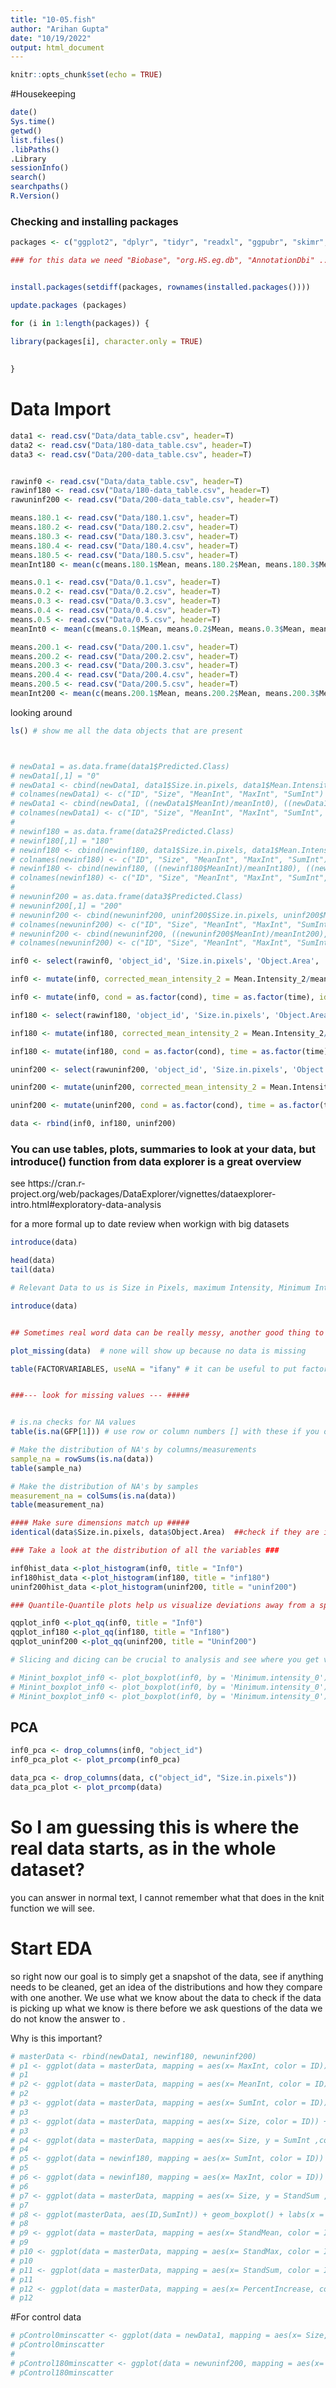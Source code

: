 ```yaml
---
title: "10-05.fish"
author: "Arihan Gupta"
date: "10/19/2022"
output: html_document
---
```


```r
knitr::opts_chunk$set(echo = TRUE)
```

#Housekeeping

```r
date()
Sys.time()
getwd()
list.files()
.libPaths()
.Library
sessionInfo()
search()
searchpaths()
R.Version()

```

### Checking and installing packages

```r

packages <- c("ggplot2", "dplyr", "tidyr", "readxl", "ggpubr", "skimr", "DataExplorer", "tidyverse", "skimr", "svglite", "readxl","tidyxl", "ggforce", "ggpubr", "ggsci", "ggthemes", "ragg", "gplots", "devtools", "readr")

### for this data we need "Biobase", "org.HS.eg.db", "AnnotationDbi" ... but it says these aren't available for this version of R -- they have probably been updated, generally theres an online central database for R and bioconductor especially bioinformatics. 


install.packages(setdiff(packages, rownames(installed.packages()))) 

update.packages (packages) 

for (i in 1:length(packages)) {

library(packages[i], character.only = TRUE)
  
  
}


```


# Data Import

```r


data1 <- read.csv("Data/data_table.csv", header=T)
data2 <- read.csv("Data/180-data_table.csv", header=T)
data3 <- read.csv("Data/200-data_table.csv", header=T)


rawinf0 <- read.csv("Data/data_table.csv", header=T)
rawinf180 <- read.csv("Data/180-data_table.csv", header=T)
rawuninf200 <- read.csv("Data/200-data_table.csv", header=T)

```


```r
means.180.1 <- read.csv("Data/180.1.csv", header=T)
means.180.2 <- read.csv("Data/180.2.csv", header=T)
means.180.3 <- read.csv("Data/180.3.csv", header=T)
means.180.4 <- read.csv("Data/180.4.csv", header=T)
means.180.5 <- read.csv("Data/180.5.csv", header=T)
meanInt180 <- mean(c(means.180.1$Mean, means.180.2$Mean, means.180.3$Mean, means.180.4$Mean, means.180.5$Mean))

means.0.1 <- read.csv("Data/0.1.csv", header=T)
means.0.2 <- read.csv("Data/0.2.csv", header=T)
means.0.3 <- read.csv("Data/0.3.csv", header=T)
means.0.4 <- read.csv("Data/0.4.csv", header=T)
means.0.5 <- read.csv("Data/0.5.csv", header=T)
meanInt0 <- mean(c(means.0.1$Mean, means.0.2$Mean, means.0.3$Mean, means.0.4$Mean, means.0.5$Mean))

means.200.1 <- read.csv("Data/200.1.csv", header=T)
means.200.2 <- read.csv("Data/200.2.csv", header=T)
means.200.3 <- read.csv("Data/200.3.csv", header=T)
means.200.4 <- read.csv("Data/200.4.csv", header=T)
means.200.5 <- read.csv("Data/200.5.csv", header=T)
meanInt200 <- mean(c(means.200.1$Mean, means.200.2$Mean, means.200.3$Mean, means.200.4$Mean, means.200.5$Mean))

```




 looking around

```r

ls() # show me all the data objects that are present




```

```r

# newData1 = as.data.frame(data1$Predicted.Class)
# newData1[,1] = "0"
# newData1 <- cbind(newData1, data1$Size.in.pixels, data1$Mean.Intensity_2, data1$Maximum.intensity_2, data1$Total.Intensity_2)
# colnames(newData1) <- c("ID", "Size", "MeanInt", "MaxInt", "SumInt")
# newData1 <- cbind(newData1, ((newData1$MeanInt)/meanInt0), ((newData1$MaxInt)/meanInt0), ((newData1$SumInt)/meanInt0), ((newData1$MeanInt - meanInt0)/meanInt0))
# colnames(newData1) <- c("ID", "Size", "MeanInt", "MaxInt", "SumInt", "StandMean", "StandMax", "StandSum", "PercentIncrease")
# 
# newinf180 = as.data.frame(data2$Predicted.Class)
# newinf180[,1] = "180"
# newinf180 <- cbind(newinf180, data1$Size.in.pixels, data1$Mean.Intensity_2, data1$Maximum.intensity_2, data1$Total.Intensity_2)
# colnames(newinf180) <- c("ID", "Size", "MeanInt", "MaxInt", "SumInt")
# newinf180 <- cbind(newinf180, ((newinf180$MeanInt)/meanInt180), ((newinf180$MaxInt)/meanInt180), ((newinf180$SumInt)/meanInt0), ((newinf180$MeanInt - meanInt180)/meanInt180))
# colnames(newinf180) <- c("ID", "Size", "MeanInt", "MaxInt", "SumInt", "StandMean", "StandMax", "StandSum", "PercentIncrease")
# 
# newuninf200 = as.data.frame(data3$Predicted.Class)
# newuninf200[,1] = "200"
# newuninf200 <- cbind(newuninf200, uninf200$Size.in.pixels, uninf200$Mean.Intensity_2, uninf200$Maximum.intensity_2, uninf200$Total.Intensity_2)
# colnames(newuninf200) <- c("ID", "Size", "MeanInt", "MaxInt", "SumInt")
# newuninf200 <- cbind(newuninf200, ((newuninf200$MeanInt)/meanInt200), ((newuninf200$MaxInt)/meanInt200), ((newuninf200$SumInt)/meanInt0), ((newuninf200$MeanInt - meanInt200)/meanInt200))
# colnames(newuninf200) <- c("ID", "Size", "MeanInt", "MaxInt", "SumInt", "StandMean", "StandMax", "StandSum", "PercentIncrease")

```

```r

inf0 <- select(rawinf0, 'object_id', 'Size.in.pixels', 'Object.Area',  'Variance.of.Intensity_0', 'Variance.of.Intensity_1', 'Variance.of.Intensity_2', 'Mean.Intensity_0', 'Mean.Intensity_1', 'Mean.Intensity_2', 'Maximum.intensity_0', 'Maximum.intensity_1', 'Maximum.intensity_2', 'Minimum.intensity_0', 'Minimum.intensity_1','Minimum.intensity_2', 'Total.Intensity_0', 'Total.Intensity_1','Total.Intensity_2')

inf0 <- mutate(inf0, corrected_mean_intensity_2 = Mean.Intensity_2/meanInt0, normalized_intensity_2 = (Mean.Intensity_2-meanInt0)/meanInt0, normal_Maximum.intensity_2 = Maximum.intensity_2/meanInt0, cond = (rep("infected", nrow(inf0))), time = (rep("0", nrow(inf0))), id = (rep("inf0", nrow(inf0))))

inf0 <- mutate(inf0, cond = as.factor(cond), time = as.factor(time), id = as.factor(id))

inf180 <- select(rawinf180, 'object_id', 'Size.in.pixels', 'Object.Area',  'Variance.of.Intensity_0', 'Variance.of.Intensity_1', 'Variance.of.Intensity_2', 'Mean.Intensity_0', 'Mean.Intensity_1', 'Mean.Intensity_2', 'Maximum.intensity_0', 'Maximum.intensity_1', 'Maximum.intensity_2', 'Minimum.intensity_0', 'Minimum.intensity_1','Minimum.intensity_2', 'Total.Intensity_0', 'Total.Intensity_1','Total.Intensity_2')

inf180 <- mutate(inf180, corrected_mean_intensity_2 = Mean.Intensity_2/meanInt180, normalized_intensity_2 = (Mean.Intensity_2-meanInt180)/meanInt180, normal_Maximum.intensity_2 = Maximum.intensity_2/meanInt180, cond = (rep("infected", nrow(inf180))), time = (rep("180", nrow(inf180))), id = (rep("inf180", nrow(inf180))))

inf180 <- mutate(inf180, cond = as.factor(cond), time = as.factor(time), id = as.factor(id))

uninf200 <- select(rawuninf200, 'object_id', 'Size.in.pixels', 'Object.Area',  'Variance.of.Intensity_0', 'Variance.of.Intensity_1', 'Variance.of.Intensity_2', 'Mean.Intensity_0', 'Mean.Intensity_1', 'Mean.Intensity_2', 'Maximum.intensity_0', 'Maximum.intensity_1', 'Maximum.intensity_2', 'Minimum.intensity_0', 'Minimum.intensity_1','Minimum.intensity_2', 'Total.Intensity_0', 'Total.Intensity_1','Total.Intensity_2')

uninf200 <- mutate(uninf200, corrected_mean_intensity_2 = Mean.Intensity_2/meanInt200, normalized_intensity_2 = ((Mean.Intensity_2-meanInt200)/meanInt200), normal_Maximum.intensity_2 = Maximum.intensity_2/meanInt200, cond = (rep("uninfected", nrow(uninf200))), time = (rep("200", nrow(uninf200))), id = (rep("uninf200", nrow(uninf200))))

uninf200 <- mutate(uninf200, cond = as.factor(cond), time = as.factor(time), id = as.factor(id))

data <- rbind(inf0, inf180, uninf200)


```




### You can use tables, plots, summaries to look at your data, but introduce() function from data explorer is a great overview 

see 
https://cran.r-project.org/web/packages/DataExplorer/vignettes/dataexplorer-intro.html#exploratory-data-analysis

for a more formal up to date review when workign with big datasets

```r
introduce(data)

head(data)
tail(data)

# Relevant Data to us is Size in Pixels, maximum Intensity, Minimum Intensity, Mean Intensity, Variance of Intensity. personally I am going to remake the dataframe with these parameters. 

```


```r


introduce(data)


## Sometimes real word data can be really messy, another good thing to do can be to plot the missing data as you will see below. This allows us to check the data, even though introduce() tells us numebr of missing values, we want to see where those values are, or if there are none at all. 

plot_missing(data)  # none will show up because no data is missing

```

```r

table(FACTORVARIABLES, useNA = "ifany" # it can be useful to put factors in a table, none here though, include NAs to check for NA


###--- look for missing values --- #####


# is.na checks for NA values
table(is.na(GFP[1])) # use row or column numbers [] with these if you onyl want to take some columns because they need the structure of the df versus a string call using the $

# Make the distribution of NA's by columns/measurements
sample_na = rowSums(is.na(data))
table(sample_na)

# Make the distribution of NA's by samples
measurement_na = colSums(is.na(data))
table(measurement_na)

#### Make sure dimensions match up #####
identical(data$Size.in.pixels, data$Object.Area)  ##check if they are identical colnames and the ids if you have multiple tables (subject information)
```

```r

### Take a look at the distribution of all the variables ###

inf0hist_data <-plot_histogram(inf0, title = "Inf0")
inf180hist_data <-plot_histogram(inf180, title = "inf180")
uninf200hist_data <-plot_histogram(uninf200, title = "uninf200")

### Quantile-Quantile plots help us visualize deviations away from a specific probability distribution, after analyzing these plots we may have to apply transformations as you have mentioned earlier (such as a log) to do some type of linear regression. Default for the plot line is the normal distribution. 

qqplot_inf0 <-plot_qq(inf0, title = "Inf0")
qqplot_inf180 <-plot_qq(inf180, title = "Inf180")
qqplot_uninf200 <-plot_qq(uninf200, title = "Uninf200")

# Slicing and dicing can be crucial to analysis and see where you get variations. If you want to predict an outcome, it is good to look at all the features based on that value. 

# Minint_boxplot_inf0 <- plot_boxplot(inf0, by = 'Minimum.intensity_0')
# Minint_boxplot_inf0 <- plot_boxplot(inf0, by = 'Minimum.intensity_0')
# Minint_boxplot_inf0 <- plot_boxplot(inf0, by = 'Minimum.intensity_0')


```

## PCA

```r

inf0_pca <- drop_columns(inf0, "object_id")
inf0_pca_plot <- plot_prcomp(inf0_pca)

data_pca <- drop_columns(data, c("object_id", "Size.in.pixels"))
data_pca_plot <- plot_prcomp(data)
```


# So I am guessing this is where the real data starts, as in the whole dataset?   
you can answer in normal text, I cannot remember what that does in the knit function we will see. 


# Start EDA

so right now our goal is to simply get a snapshot of the data, see if anything needs to be cleaned, get an idea of the distributions and how they compare with one another. We use what we know about the data to check if the data is picking up what we know is there before we ask questions of the data we do not know the answer to . 

Why is this important?




```r

# masterData <- rbind(newData1, newinf180, newuninf200)
# p1 <- ggplot(data = masterData, mapping = aes(x= MaxInt, color = ID)) + geom_histogram(binwidth = 200)+ labs(x = "Max")
# p1
# p2 <- ggplot(data = masterData, mapping = aes(x= MeanInt, color = ID)) + geom_histogram(binwidth = 200)+ labs(x = "Mean")
# p2
# p3 <- ggplot(data = masterData, mapping = aes(x= SumInt, color = ID)) + geom_histogram(bins = 63)+ labs(x = "Sum")
# p3
# p3 <- ggplot(data = masterData, mapping = aes(x= Size, color = ID)) + geom_histogram(bins = 63)+ labs(x = "Size")
# p3
# p4 <- ggplot(data = masterData, mapping = aes(x= Size, y = SumInt ,color = ID)) + geom_point() + labs(x = "Size", y = "Sum of Intensity")
# p4
# p5 <- ggplot(data = newinf180, mapping = aes(x= SumInt, color = ID)) + geom_histogram(bins = 200)+ labs(x = "Sum")
# p5
# p6 <- ggplot(data = newinf180, mapping = aes(x= MaxInt, color = ID)) + geom_histogram(bins = 60)+ labs(x = "Max")
# p6
# p7 <- ggplot(data = masterData, mapping = aes(x= Size, y = StandSum ,color = ID)) + geom_point() + labs(x = "Size", y = "Standardized sum")
# p7
# p8 <- ggplot(masterData, aes(ID,SumInt)) + geom_boxplot() + labs(x = "Sum")
# p8
# p9 <- ggplot(data = masterData, mapping = aes(x= StandMean, color = ID)) + geom_histogram(bins = 75)+ labs(x = "Standardized Mean")
# p9
# p10 <- ggplot(data = masterData, mapping = aes(x= StandMax, color = ID)) + geom_histogram(bins = 75)+ labs(x = "Standardized Max")
# p10
# p11 <- ggplot(data = masterData, mapping = aes(x= StandSum, color = ID)) + geom_histogram(bins = 75)+ labs(x = "Standardized Sum")
# p11
# p12 <- ggplot(data = masterData, mapping = aes(x= PercentIncrease, color = ID)) + geom_histogram(bins = 75)+ labs(x = "Standardized Sum")
# p12
```

#For control data
```r
# pControl0minscatter <- ggplot(data = newData1, mapping = aes(x= Size, y = SumInt ,color = ID)) + geom_point() + labs(x = "Size", y = "Sum of Intensity")
# pControl0minscatter
# 
# pControl180minscatter <- ggplot(data = newuninf200, mapping = aes(x= Size, y = SumInt ,color = ID)) + geom_point() + labs(x = "Size", y = "Sum of Intensity")
# pControl180minscatter



```

